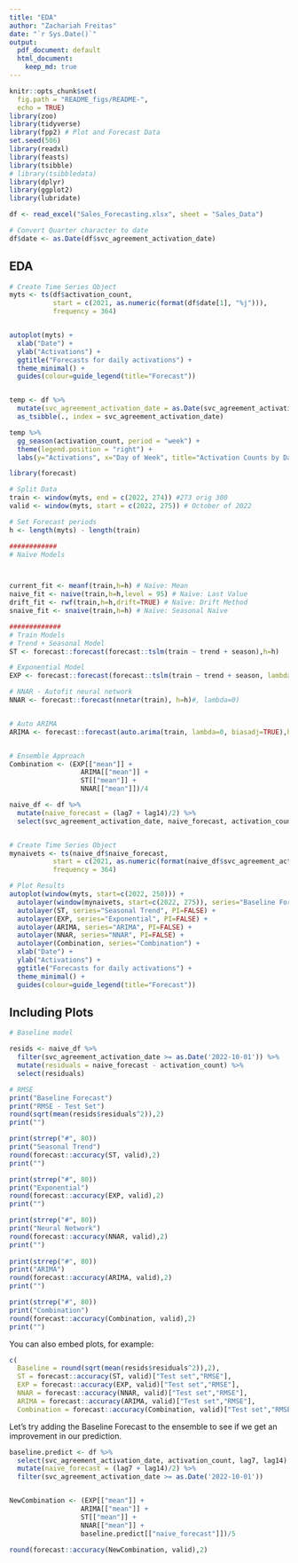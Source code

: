 ```yaml
---
title: "EDA"
author: "Zachariah Freitas"
date: "`r Sys.Date()`"
output: 
  pdf_document: default
  html_document:
    keep_md: true
---
```


```r
knitr::opts_chunk$set(
  fig.path = "README_figs/README-",
  echo = TRUE)
library(zoo)
library(tidyverse)
library(fpp2) # Plot and Forecast Data
set.seed(506)
library(readxl)
library(feasts)
library(tsibble)
# library(tsibbledata)
library(dplyr)
library(ggplot2)
library(lubridate)

df <- read_excel("Sales_Forecasting.xlsx", sheet = "Sales_Data")

# Convert Quarter character to date
df$date <- as.Date(df$svc_agreement_activation_date)
```

## EDA


```r

# Create Time Series Object
myts <- ts(df$activation_count, 
           start = c(2021, as.numeric(format(df$date[1], "%j"))),
           frequency = 364)


autoplot(myts) +
  xlab("Date") + 
  ylab("Activations") +
  ggtitle("Forecasts for daily activations") +
  theme_minimal() +
  guides(colour=guide_legend(title="Forecast"))



```


```r

temp <- df %>% 
  mutate(svc_agreement_activation_date = as.Date(svc_agreement_activation_date)) %>% 
  as_tsibble(., index = svc_agreement_activation_date)

temp %>% 
  gg_season(activation_count, period = "week") +
  theme(legend.position = "right") +
  labs(y="Activations", x="Day of Week", title="Activation Counts by Day")
```




```r
library(forecast)

# Split Data
train <- window(myts, end = c(2022, 274)) #273 orig 300
valid <- window(myts, start = c(2022, 275)) # October of 2022

# Set Forecast periods
h <- length(myts) - length(train)

############
# Naïve Models



current_fit <- meanf(train,h=h) # Naïve: Mean
naive_fit <- naive(train,h=h,level = 95) # Naïve: Last Value
drift_fit <- rwf(train,h=h,drift=TRUE) # Naïve: Drift Method
snaive_fit <- snaive(train,h=h) # Naïve: Seasonal Naïve

#############
# Train Models
# Trend + Seasonal Model
ST <- forecast::forecast(forecast::tslm(train ~ trend + season),h=h)

# Exponential Model
EXP <- forecast::forecast(forecast::tslm(train ~ trend + season, lambda = 0),h=h)

# NNAR - Autofit neural network
NNAR <- forecast::forecast(nnetar(train), h=h)#, lambda=0)


# Auto ARIMA
ARIMA <- forecast::forecast(auto.arima(train, lambda=0, biasadj=TRUE),h=h)


# Ensemble Approach
Combination <- (EXP[["mean"]] + 
                  ARIMA[["mean"]] +
                  ST[["mean"]] + 
                  NNAR[["mean"]])/4

```


```r

naive_df <- df %>% 
  mutate(naive_forecast = (lag7 + lag14)/2) %>% 
  select(svc_agreement_activation_date, naive_forecast, activation_count)


# Create Time Series Object
mynaivets <- ts(naive_df$naive_forecast, 
           start = c(2021, as.numeric(format(naive_df$svc_agreement_activation_date[1], "%j"))),
           frequency = 364)

# Plot Results
autoplot(window(myts, start=c(2022, 250))) +
  autolayer(window(mynaivets, start=c(2022, 275)), series="Baseline Forecast") +
  autolayer(ST, series="Seasonal Trend", PI=FALSE) +
  autolayer(EXP, series="Exponential", PI=FALSE) +
  autolayer(ARIMA, series="ARIMA", PI=FALSE) +
  autolayer(NNAR, series="NNAR", PI=FALSE) +
  autolayer(Combination, series="Combination") +
  xlab("Date") + 
  ylab("Activations") +
  ggtitle("Forecasts for daily activations") +
  theme_minimal() +
  guides(colour=guide_legend(title="Forecast"))
```

## Including Plots
```r

# Baseline model

resids <- naive_df %>% 
  filter(svc_agreement_activation_date >= as.Date('2022-10-01')) %>% 
  mutate(residuals = naive_forecast - activation_count) %>% 
  select(residuals)

# RMSE
print("Baseline Forecast")
print("RMSE - Test Set")
round(sqrt(mean(resids$residuals^2)),2)
print("")

print(strrep("#", 80))
print("Seasonal Trend")
round(forecast::accuracy(ST, valid),2)
print("")

print(strrep("#", 80))
print("Exponential")
round(forecast::accuracy(EXP, valid),2)
print("")

print(strrep("#", 80))
print("Neural Network")
round(forecast::accuracy(NNAR, valid),2)
print("")    
    
print(strrep("#", 80))
print("ARIMA")
round(forecast::accuracy(ARIMA, valid),2)
print("")

print(strrep("#", 80))
print("Combination")
round(forecast::accuracy(Combination, valid),2)
print("")
```

You can also embed plots, for example:

```r
c(
  Baseline = round(sqrt(mean(resids$residuals^2)),2),
  ST = forecast::accuracy(ST, valid)["Test set","RMSE"],
  EXP = forecast::accuracy(EXP, valid)["Test set","RMSE"],
  NNAR = forecast::accuracy(NNAR, valid)["Test set","RMSE"],
  ARIMA = forecast::accuracy(ARIMA, valid)["Test set","RMSE"],
  Combination = forecast::accuracy(Combination, valid)["Test set","RMSE"])

```

Let's try adding the Baseline Forecast to the ensemble to see if we get an improvement in our prediction.


```r


baseline.predict <- df %>% 
  select(svc_agreement_activation_date, activation_count, lag7, lag14) %>% 
  mutate(naive_forecast = (lag7 + lag14)/2) %>% 
  filter(svc_agreement_activation_date >= as.Date('2022-10-01')) 


NewCombination <- (EXP[["mean"]] + 
                  ARIMA[["mean"]] +
                  ST[["mean"]] + 
                  NNAR[["mean"]] + 
                  baseline.predict[["naive_forecast"]])/5

round(forecast::accuracy(NewCombination, valid),2)

```

